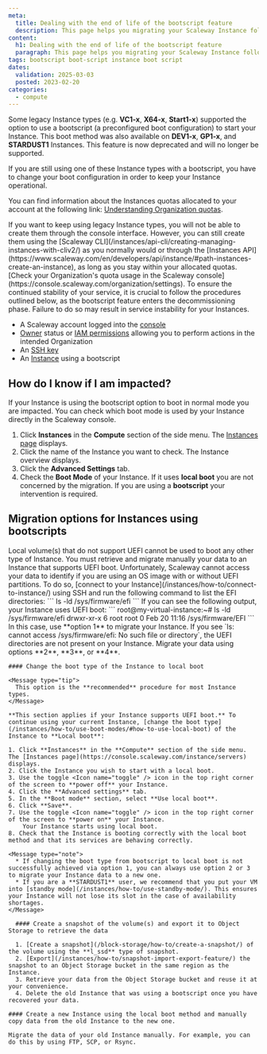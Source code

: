 ```yaml
---
meta:
  title: Dealing with the end of life of the bootscript feature
  description: This page helps you migrating your Scaleway Instance following the EOL of the bootscript feature
content:
  h1: Dealing with the end of life of the bootscript feature
  paragraph: This page helps you migrating your Scaleway Instance following the EOL of the bootscript feature
tags: bootscript boot-script instance boot script
dates:
  validation: 2025-03-03
  posted: 2023-02-20
categories:
  - compute
---
```


Some legacy Instance types (e.g. **VC1-x**, **X64-x**, **Start1-x**) supported the option to use a bootscript (a preconfigured boot configuration) to start your Instance. This boot method was also available on **DEV1-x**, **GP1-x**, and **STARDUST1** Instances. This feature is now deprecated and will no longer be supported.

If you are still using one of these Instance types with a bootscript, you have to change your boot configuration in order to keep your Instance operational.

You can find information about the Instances quotas allocated to your account at the following link: [Understanding Organization quotas](/organizations-and-projects/additional-content/organization-quotas/).


<Message type="note">
  If you want to keep using legacy Instance types, you will not be able to create them through the console interface. However, you can still create them using the [Scaleway CLI](/instances/api-cli/creating-managing-instances-with-cliv2/) as you normally would or through the [Instances API](https://www.scaleway.com/en/developers/api/instance/#path-instances-create-an-instance), as long as you stay within your allocated quotas. [Check your Organization's quota usage in the Scaleway console](https://console.scaleway.com/organization/settings).
</Message>

<Message type="important">
  To ensure the continued stability of your service, it is crucial to follow the procedures outlined below, as the bootscript feature enters the decommissioning phase. Failure to do so may result in service instability for your Instances.
</Message>

<Macro id="requirements" />

- A Scaleway account logged into the [console](https://console.scaleway.com)
- [Owner](/iam/concepts/#owner) status or [IAM permissions](/iam/concepts/#permission) allowing you to perform actions in the intended Organization
- An [SSH key](/organizations-and-projects/how-to/create-ssh-key/)
- An [Instance](/instances/how-to/create-an-instance/) using a bootscript

## How do I know if I am impacted?

If your Instance is using the bootscript option to boot in normal mode you are impacted. You can check which boot mode is used by your Instance directly in the Scaleway console.

1. Click **Instances** in the **Compute** section of the side menu. The [Instances page](https://console.scaleway.com/instance/servers) displays.
2. Click the name of the Instance you want to check. The Instance overview displays.
3. Click the **Advanced Settings** tab.
4. Check the **Boot Mode** of your Instance. If it uses **local boot** you are not concerned by the migration. If you are using a **bootscript** your intervention is required.

## Migration options for Instances using bootscripts

<Message type="important">
  Local volume(s) that do not support UEFI cannot be used to boot any other type of Instance. You must retrieve and migrate manually your data to an Instance that supports UEFI boot.
  Unfortunately, Scaleway cannot access your data to identify if you are using an OS image with or without UEFI partitions.
  To do so, [connect to your Instance](/instances/how-to/connect-to-instance/) using SSH and run the following command to list the EFI directories:
  ```
  ls -ld /sys/firmware/efi
  ```
  If you can see the following output, your Instance uses UEFI boot:
  ```
  root@my-virtual-instance:~# ls -ld /sys/firmware/efi
  drwxr-xr-x 6 root root 0 Feb 20 11:16 /sys/firmware/EFI
  ```
  In this case, use **option 1** to migrate your Instance.
  If you see `ls: cannot access /sys/firmware/efi: No such file or directory`, the UEFI directories are not present on your Instance. Migrate your data using options **2**, **3**, or **4**.
</Message>

<Tabs id="option-1">
  <TabsTab label="Option 1 - Recommended">

    #### Change the boot type of the Instance to local boot

    <Message type="tip">
      This option is the **recommended** procedure for most Instance types.
    </Message>

    **This section applies if your Instance supports UEFI boot.** To continue using your current Instance, [change the boot type](/instances/how-to/use-boot-modes/#how-to-use-local-boot) of the Instance to **Local boot**:

    1. Click **Instances** in the **Compute** section of the side menu. The [Instances page](https://console.scaleway.com/instance/servers) displays.
    2. Click the Instance you wish to start with a local boot.
    3. Use the toggle <Icon name="toggle" /> icon in the top right corner of the screen to **power off** your Instance.
    4. Click the **Advanced settings** tab.
    5. In the **Boot mode** section, select **Use local boot**.
    6. Click **Save**.
    7. Use the toggle <Icon name="toggle" /> icon in the top right corner of the screen to **power on** your Instance.
        Your Instance starts using local boot.
    8. Check that the Instance is booting correctly with the local boot method and that its services are behaving correctly.

    <Message type="note">
      * If changing the boot type from bootscript to local boot is not successfully achieved via option 1, you can always use option 2 or 3 to migrate your Instance data to a new one.
      * If you are a **STARDUST1** user, we recommend that you put your VM into [standby mode](/instances/how-to/use-standby-mode/). This ensures your Instance will not lose its slot in the case of availability shortages.
    </Message>
  </TabsTab>
  <TabsTab label="Option 2">

      #### Create a snapshot of the volume(s) and export it to Object Storage to retrieve the data

      1. [Create a snapshot](/block-storage/how-to/create-a-snapshot/) of the volume using the **l_ssd** type of snapshot.
      2. [Export](/instances/how-to/snapshot-import-export-feature/) the snapshot to an Object Storage bucket in the same region as the Instance.
      3. Retrieve your data from the Object Storage bucket and reuse it at your convenience.
      4. Delete the old Instance that was using a bootscript once you have recovered your data.

  </TabsTab>
  <TabsTab label="Option 3">

    #### Create a new Instance using the local boot method and manually copy data from the old Instance to the new one.

    Migrate the data of your old Instance manually. For example, you can do this by using FTP, SCP, or Rsync.
  </TabsTab>
</Tabs>